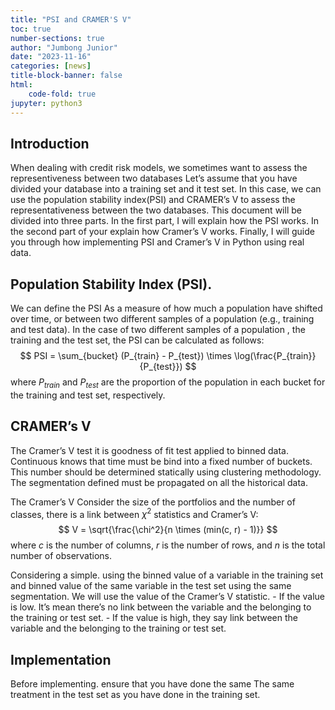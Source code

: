 ```yaml
---
title: "PSI and CRAMER'S V"
toc: true
number-sections: true
author: "Jumbong Junior"
date: "2023-11-16"
categories: [news]
title-block-banner: false
html:
    code-fold: true
jupyter: python3
---
```


## Introduction

When dealing with credit risk models, we sometimes want to assess the representiveness between two databases Let's assume that you have divided your database into a training set and it test set. In this case, we can use the population stability index(PSI) and CRAMER's V to assess the representativeness between the two databases. This document will be divided into three parts. In the first part, I will explain how the PSI works. In the second part of your explain how Cramer's V works. Finally, I will guide you through how implementing PSI and Cramer's V in Python using real data. 

## Population Stability Index (PSI).

We can define the PSI As a measure of how much a population have shifted over time, or between two different samples of a population (e.g., training and test data). In the case of two different samples of a population , the training and the test set, the PSI can be calculated as follows: 
$$
PSI = \sum_{bucket} (P_{train} - P_{test}) \times \log(\frac{P_{train}}{P_{test}})
$$
where $P_{train}$ and $P_{test}$ are the proportion of the population in each bucket for the training and test set, respectively. 

## CRAMER's V

The Cramer's V test it is goodness of fit test applied to binned data. Continuous knows that time must be bind into a fixed number of buckets. This number should be determined statically using clustering methodology. The segmentation defined must be propagated on all the historical data.

The Cramer's V Consider the size of the portfolios and the number of classes, there is a link between $\chi^2$ statistics and Cramer's V:
$$
V = \sqrt{\frac{\chi^2}{n \times (min(c, r) - 1)}}
$$
where $c$ is the number of columns, $r$ is the number of rows, and $n$ is the total number of observations. 

Considering a simple. using the binned value of a variable in the training set and binned value of the same variable in the test set using the same segmentation. We will use the value of the Cramer's V statistic.
- If the value is low. It's mean there's no link between the variable and the belonging to the training or test set.
- If the value is high, they say link between the variable and the belonging to the training or test set.

## Implementation

Before implementing. ensure that you have done the same The same treatment in the test set as you have done in the training set. 